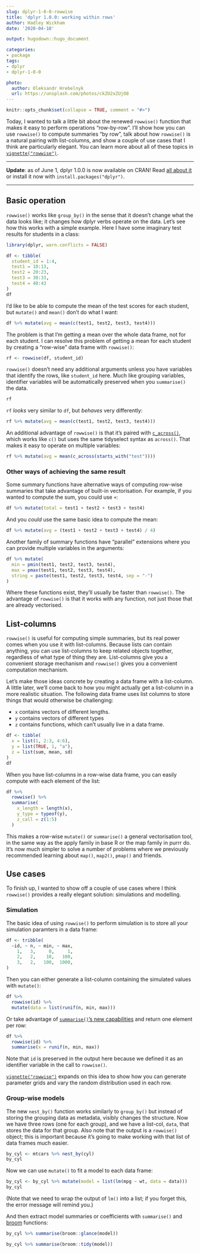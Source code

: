 ```yaml
---
slug: dplyr-1-0-0-rowwise
title: 'dplyr 1.0.0: working within rows'
author: Hadley Wickham
date: '2020-04-10'

output: hugodown::hugo_document

categories:
- package
tags:
- dplyr
- dplyr-1-0-0

photo:
  author: Oleksandr Hrebelnyk
  url: https://unsplash.com/photos/ckZU2xZUjO8
---
```


```r
knitr::opts_chunk$set(collapse = TRUE, comment = "#>")
```

Today, I wanted to talk a little bit about the renewed `rowwise()` function that makes it easy to perform operations "row-by-row". I'll show how you can use `rowwise()` to compute summaries "by row", talk about how `rowwise()` is a natural pairing with list-columns, and show a couple of use cases that I think are particularly elegant. You can learn more about all of these topics in  [`vignette("rowwise")`](https://dplyr.tidyverse.org/dev/articles/rowwise.html).

---

**Update**: as of June 1, dplyr 1.0.0 is now available on CRAN! Read [all about  it](/blog/2020/06/dplyr-1-0-0/) or install it now with `install.packages("dplyr")`.

---

## Basic operation

`rowwise()` works like `group_by()` in the sense that it doesn't change what the data looks like; it changes how dplyr verbs operate on the data. Let's see how this works with a simple example. Here I have some imaginary test results for students in a class:

```r
library(dplyr, warn.conflicts = FALSE)

df <- tibble(
  student_id = 1:4, 
  test1 = 10:13, 
  test2 = 20:23, 
  test3 = 30:33, 
  test4 = 40:43
)
df
```

I'd like to be able to compute the mean of the test scores for each student, but `mutate()` and `mean()` don't do what I want:

```r
df %>% mutate(avg = mean(c(test1, test2, test3, test4)))
```

The problem is that I'm getting a mean over the whole data frame, not for each student. I can resolve this problem of getting a mean for each student by creating a "row-wise" data frame with `rowwise()`:

```r
rf <- rowwise(df, student_id)
```

`rowwise()` doesn't need any additional arguments unless you have variables that identify the rows, like `student_id` here. Much like grouping variables, identifier variables will be automatically preserved when you `summarise()` the data.

```r
rf
```

`rf` _looks_ very similar to `df`, but _behaves_ very differently:

```r
rf %>% mutate(avg = mean(c(test1, test2, test3, test4)))
```
An additional advantage of `rowwise()` is that it's paired with [`c_across()`](https://dplyr.tidyverse.org/dev/reference/across.html), which works like `c()` but uses the same tidyselect syntax as `across()`. That makes it easy to operate on multiple variables:

```r
rf %>% mutate(avg = mean(c_across(starts_with("test"))))
```
### Other ways of achieving the same result

Some summary functions have alternative ways of computing row-wise summaries that take advantage of built-in vectorisation. For example, if you wanted to compute the sum, you could use `+`:

```r
df %>% mutate(total = test1 + test2 + test3 + test4)
```
And you _could_ use the same basic idea to compute the mean:

```r
df %>% mutate(avg = (test1 + test2 + test3 + test4) / 4)
```

Another family of summary functions have "parallel" extensions where you can provide multiple variables in the arguments:

```r
df %>% mutate(
  min = pmin(test1, test2, test3, test4), 
  max = pmax(test1, test2, test3, test4), 
  string = paste(test1, test2, test3, test4, sep = "-")
)
```

Where these functions exist, they'll usually be faster than `rowwise()`. The advantage of `rowwise()` is that it works with any function, not just those that are already vectorised.

## List-columns

`rowwise()` is useful for computing simple summaries, but its real power comes when you use it with list-columns. Because lists can contain anything, you can use list-columns to keep related objects together, regardless of what type of thing they are. List-columns give you a convenient storage mechanism and `rowwise()` gives you a convenient computation mechanism.

Let's make those ideas concrete by creating a data frame with a list-column. A little later, we'll come back to how you might actually get a list-column in a more realistic situation. The following data frame uses list columns to store things that would otherwise be challenging:

* `x` contains vectors of different lengths.
* `y` contains vectors of different types
* `z` contains functions, which can't usually live in a data frame.

```r
df <- tibble(
  x = list(1, 2:3, 4:6),
  y = list(TRUE, 1, "a"),
  z = list(sum, mean, sd)
)
df
```

When you have list-columns in a row-wise data frame, you can easily compute with each element of the list:

```r
df %>% 
  rowwise() %>% 
  summarise(
    x_length = length(x),
    y_type = typeof(y),
    z_call = z(1:5)
  )
```

This makes a row-wise `mutate()` or `summarise()` a general vectorisation tool, in the same way as the apply family in base R or the map family in purrr do. It's now much simpler to solve a number of problems where we previously recommended learning about `map()`, `map2()`, `pmap()` and friends.

## Use cases

To finish up, I wanted to show off a couple of use cases where I think `rowwise()` provides a really elegant solution: simulations and modelling.

### Simulation

The basic idea of using `rowwise()` to perform simulation is to store all your simulation paramters in a data frame:

```r
df <- tribble(
  ~id, ~ n, ~ min, ~ max,
    1,   3,     0,     1,
    2,   2,    10,   100,
    3,   2,   100,  1000,
)
```

Then you can either generate a list-column containing the simulated values with `mutate()`:

```r
df %>%
  rowwise(id) %>%
  mutate(data = list(runif(n, min, max)))
```

Or take advantage of [`summarise()`'s new capabilities](https://www.tidyverse.org/blog/2020/03/dplyr-1-0-0-summarise/) and return one element per row: 

```r
df %>%
  rowwise(id) %>%
  summarise(x = runif(n, min, max))
```

Note that `id` is preserved in the output here because we defined it as an identifier variable in the call to `rowwise()`.

[`vignette("rowwise")`](https://dplyr.tidyverse.org/dev/articles/rowwise.html#repeated-function-calls-1) expands on this idea to show how you can generate parameter grids and vary the random distribution used in each row.

### Group-wise models

The new `nest_by()` function works similarly to `group_by()` but instead of storing the grouping data as metadata, visibly changes the structure. Now we have three rows (one for each group), and we have a list-col, `data`, that stores the data for that group. Also note that the output is a `rowwise()` object; this is important because it’s going to make working with that list of data frames much easier.

```r
by_cyl <- mtcars %>% nest_by(cyl)
by_cyl
```

Now we can use `mutate()` to fit a model to each data frame:

```r
by_cyl <- by_cyl %>% mutate(model = list(lm(mpg ~ wt, data = data)))
by_cyl
```

(Note that we need to wrap the output of `lm()` into a list; if you forget this, the error message will remind you.)

And then extract model summaries or coefficients with `summarise()` and [broom](http://broom.tidyverse.org/) functions:

```r
by_cyl %>% summarise(broom::glance(model))

by_cyl %>% summarise(broom::tidy(model))
```
